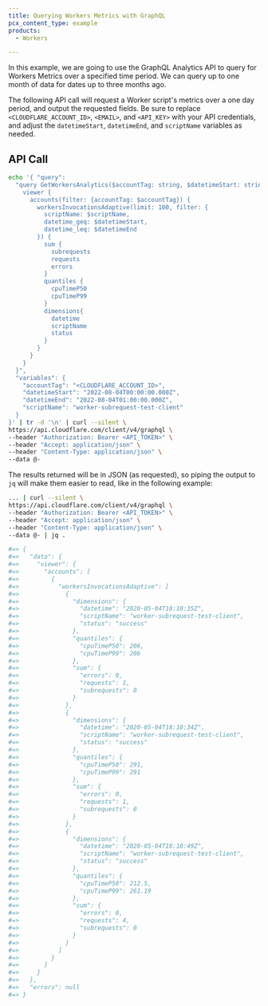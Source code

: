 ```yaml
---
title: Querying Workers Metrics with GraphQL
pcx_content_type: example
products:
  - Workers

---
```


In this example, we are going to use the GraphQL Analytics API to query for Workers Metrics over a specified time period. We can query up to one month of data for dates up to three months ago.

The following API call will request a Worker script's metrics over a one day period, and output the requested fields. Be sure to replace `<CLOUDFLARE_ACCOUNT_ID>`, `<EMAIL>`, and `<API_KEY>` with your API credentials, and adjust the `datetimeStart`, `datetimeEnd`, and `scriptName` variables as needed.

## API Call

```bash
echo '{ "query":
  "query GetWorkersAnalytics($accountTag: string, $datetimeStart: string, $datetimeEnd: string, $scriptName: string) {
    viewer {
      accounts(filter: {accountTag: $accountTag}) {
        workersInvocationsAdaptive(limit: 100, filter: {
          scriptName: $scriptName,
          datetime_geq: $datetimeStart,
          datetime_leq: $datetimeEnd
        }) {
          sum {
            subrequests
            requests
            errors
          }
          quantiles {
            cpuTimeP50
            cpuTimeP99
          }
          dimensions{
            datetime
            scriptName
            status
          }
        }
      }
    }
  }",
  "variables": {
    "accountTag": "<CLOUDFLARE_ACCOUNT_ID>",
    "datetimeStart": "2022-08-04T00:00:00.000Z",
    "datetimeEnd": "2022-08-04T01:00:00.000Z",
    "scriptName": "worker-subrequest-test-client"
  }
}' | tr -d '\n' | curl --silent \
https://api.cloudflare.com/client/v4/graphql \
--header "Authorization: Bearer <API_TOKEN>" \
--header "Accept: application/json" \
--header "Content-Type: application/json" \
--data @-
```

The results returned will be in JSON (as requested), so piping the output to `jq` will make them easier to read, like in the following example:

```bash
... | curl --silent \
https://api.cloudflare.com/client/v4/graphql \
--header "Authorization: Bearer <API_TOKEN>" \
--header "Accept: application/json" \
--header "Content-Type: application/json" \
--data @- | jq .

#=> {
#=>   "data": {
#=>     "viewer": {
#=>       "accounts": [
#=>         {
#=>           "workersInvocationsAdaptive": [
#=>             {
#=>               "dimensions": {
#=>                 "datetime": "2020-05-04T18:10:35Z",
#=>                 "scriptName": "worker-subrequest-test-client",
#=>                 "status": "success"
#=>               },
#=>               "quantiles": {
#=>                 "cpuTimeP50": 206,
#=>                 "cpuTimeP99": 206
#=>               },
#=>               "sum": {
#=>                 "errors": 0,
#=>                 "requests": 1,
#=>                 "subrequests": 0
#=>               }
#=>             },
#=>             {
#=>               "dimensions": {
#=>                 "datetime": "2020-05-04T18:10:34Z",
#=>                 "scriptName": "worker-subrequest-test-client",
#=>                 "status": "success"
#=>               },
#=>               "quantiles": {
#=>                 "cpuTimeP50": 291,
#=>                 "cpuTimeP99": 291
#=>               },
#=>               "sum": {
#=>                 "errors": 0,
#=>                 "requests": 1,
#=>                 "subrequests": 0
#=>               }
#=>             },
#=>             {
#=>               "dimensions": {
#=>                 "datetime": "2020-05-04T18:10:49Z",
#=>                 "scriptName": "worker-subrequest-test-client",
#=>                 "status": "success"
#=>               },
#=>               "quantiles": {
#=>                 "cpuTimeP50": 212.5,
#=>                 "cpuTimeP99": 261.19
#=>               },
#=>               "sum": {
#=>                 "errors": 0,
#=>                 "requests": 4,
#=>                 "subrequests": 0
#=>               }
#=>             }
#=>           ]
#=>         }
#=>       ]
#=>     }
#=>   },
#=>   "errors": null
#=> }
```
